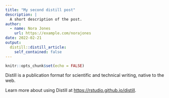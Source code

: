 ---
title: "My second distill post"
description: |
  A short description of the post.
author:
  - name: Nora Jones
    url: https://example.com/norajones
date: 2022-02-21
output:
  distill::distill_article:
    self_contained: false
---


```{r setup, include=FALSE}
knitr::opts_chunk$set(echo = FALSE)
```

Distill is a publication format for scientific and technical writing, native to the web.

Learn more about using Distill at <https://rstudio.github.io/distill>.



